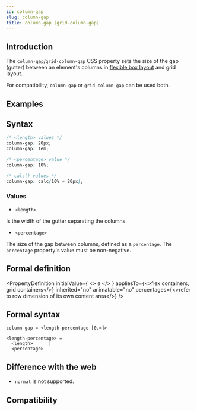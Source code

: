 ```yaml
---
id: column-gap
slug: column-gap
title: column-gap (grid-column-gap)
---
```


## Introduction

The `column-gap`/`grid-column-gap` CSS property sets the size of the gap (gutter) between an element's columns in [flexible box layout](guide/ui/layout/flexible-box-layout.mdx) and grid layout.

For compatibility, `column-gap` or `grid-column-gap` can be used both.

## Examples


<Go
  example="css-api"
  defaultFile="src/column-gap/App.tsx"
  img="https://lf-lynx.tiktok-cdns.com/obj/lynx-artifacts-oss-sg/lynx-website/assets/doc/css/column-gap.png"
  defaultEntryFile="dist/column-gap.lynx.bundle"
  entry="src/column-gap"
/>

## Syntax

```css
/* <length> values */
column-gap: 20px;
column-gap: 1em;

/* <percentage> value */
column-gap: 10%;

/* calc() values */
column-gap: calc(10% + 20px);
```

### Values

- `<length>`

Is the width of the gutter separating the columns.

- `<percentage>`

The size of the gap between columns, defined as a `percentage`. The `percentage` property's value must be non-negative.

## Formal definition


<PropertyDefinition
  initialValue={
    <>
      <code>0</code>
    </>
  }
  appliesTo={<>flex containers, grid containers</>}
  inherited="no"
  animatable="no"
  percentages={<>refer to row dimension of its own content area</>}
/>

## Formal syntax

```
column-gap = <length-percentage [0,∞]>

<length-percentage> =
  <length>      |
  <percentage>
```

## Difference with the web

- `normal` is not supported.

## Compatibility


<LegacyCompatTable metadata="css/properties/column-gap" />
